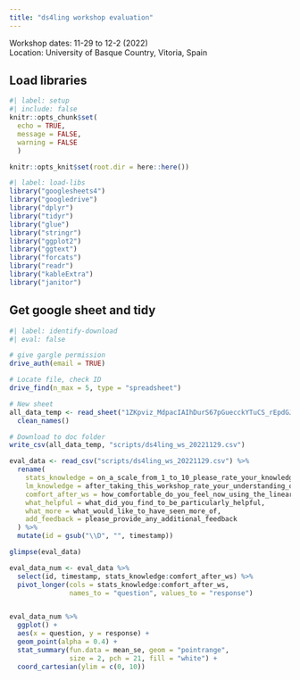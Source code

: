 ```yaml
---
title: "ds4ling workshop evaluation"
---
```


Workshop dates: 11-29 to 12-2 (2022)  
Location: University of Basque Country, Vitoria, Spain  

## Load libraries

```r
#| label: setup
#| include: false
knitr::opts_chunk$set(
  echo = TRUE, 
  message = FALSE, 
  warning = FALSE
  )

knitr::opts_knit$set(root.dir = here::here())
```

```r
#| label: load-libs
library("googlesheets4")
library("googledrive")
library("dplyr")
library("tidyr")
library("glue")
library("stringr")
library("ggplot2")
library("ggtext")
library("forcats")
library("readr")
library("kableExtra")
library("janitor")
```

## Get google sheet and tidy

```r
#| label: identify-download
#| eval: false

# give gargle permission
drive_auth(email = TRUE)

# Locate file, check ID
drive_find(n_max = 5, type = "spreadsheet")

# New sheet
all_data_temp <- read_sheet("1ZKpviz_MdpacIAIhDurS67pGuecckYTuCS_rEpdGJrs") %>% 
  clean_names()

# Download to doc folder
write_csv(all_data_temp, "scripts/ds4ling_ws_20221129.csv")
```

```r
eval_data <- read_csv("scripts/ds4ling_ws_20221129.csv") %>% 
  rename(
    stats_knowledge = on_a_scale_from_1_to_10_please_rate_your_knowledge_of_statistics_before_taking_this_workshop, 
    lm_knowledge = after_taking_this_workshop_rate_your_understanding_of_the_linear_model, 
    comfort_after_ws = how_comfortable_do_you_feel_now_using_the_linear_model_in_your_own_research, 
    what_helpful = what_did_you_find_to_be_particularly_helpful, 
    what_more = what_would_like_to_have_seen_more_of, 
    add_feedback = please_provide_any_additional_feedback
  ) %>% 
  mutate(id = gsub("\\D", "", timestamp))

glimpse(eval_data)

```

```r
eval_data_num <- eval_data %>% 
  select(id, timestamp, stats_knowledge:comfort_after_ws) %>% 
  pivot_longer(cols = stats_knowledge:comfort_after_ws, 
               names_to = "question", values_to = "response") 


eval_data_num %>% 
  ggplot() + 
  aes(x = question, y = response) + 
  geom_point(alpha = 0.4) + 
  stat_summary(fun.data = mean_se, geom = "pointrange", 
               size = 2, pch = 21, fill = "white") + 
  coord_cartesian(ylim = c(0, 10))

```
